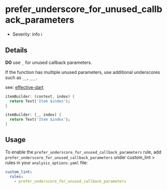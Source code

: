 # prefer_underscore_for_unused_callback_parameters

- Severity: info ℹ️

## Details

**DO** use `_` for unused callback parameters.

<Info>If the function has multiple unused parameters, use additional underscores such as `__`, `___`.</Info>

see: [effective-dart](https://dart.dev/effective-dart/style#prefer-using-_-__-etc-for-unused-callback-parameters)

```dart title="Bad"
itemBuilder: (context, index) {
  return Text('Item $index');
}
```

```dart title="Good"
itemBuilder: (_, index) {
  return Text('Item $index');
}
```

## Usage

To enable the `prefer_underscore_for_unused_callback_parameters` rule, add `prefer_underscore_for_unused_callback_parameters` under custom_lint > rules in your `analysis_options.yaml` file:

```yaml
custom_lint:
  rules:
    - prefer_underscore_for_unused_callback_parameters
```
